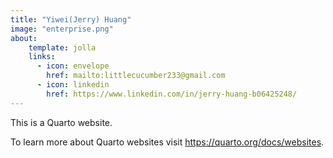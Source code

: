 ```yaml
---
title: "Yiwei(Jerry) Huang"
image: "enterprise.png"
about:
    template: jolla
    links:
      - icon: envelope
        href: mailto:littlecucumber233@gmail.com
      - icon: linkedin
        href: https://www.linkedin.com/in/jerry-huang-b06425248/
---
```


This is a Quarto website.

To learn more about Quarto websites visit <https://quarto.org/docs/websites>.
